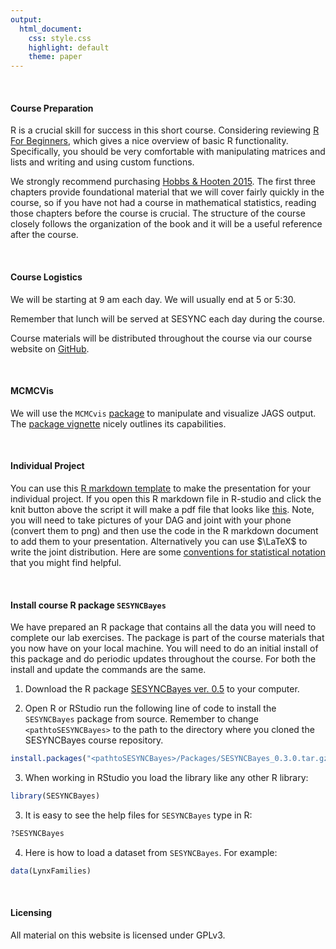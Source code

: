 ```yaml
---
output:
  html_document:
    css: style.css
    highlight: default
    theme: paper
---
```


<br>

#### **Course Preparation**

R is a crucial skill for success in this short course. Considering reviewing [R For Beginners](https://cran.r-project.org/doc/contrib/Paradis-rdebuts_en.pdf), which gives a nice overview of basic R functionality. Specifically, you should be very comfortable with manipulating matrices and lists and writing and using custom functions.

We strongly recommend purchasing [Hobbs & Hooten 2015](https://www.amazon.com/Bayesian-Models-Statistical-Primer-Ecologists/dp/0691159289). The first three chapters provide foundational material that we will cover fairly quickly in the course, so if you have not had a course in mathematical statistics, reading those chapters before the course is crucial. The structure of the course closely follows the organization of the book and it will be a useful reference after the course.

<br>

#### **Course Logistics**

We will be starting at 9 am each day. We will usually end at 5 or 5:30.  

Remember that lunch will be served at SESYNC each day during the course.

Course materials will be distributed throughout the course via our course website on [GitHub](https://cchecastaldo.github.io/BayesianShortCourse/Syllabus.html).

<br>

#### **MCMCVis**

We will use the `MCMCvis` [package](https://cran.r-project.org/web/packages/MCMCvis/index.html) to manipulate and visualize JAGS output. The [package vignette](https://cran.r-project.org/web/packages/MCMCvis/vignettes/MCMCvis.html) nicely outlines its capabilities. 

<br>

#### **Individual Project**

You can use this [R markdown template](content/presentation/PresentationTemplate.Rmd) to make the presentation for your individual project. If you open this R markdown file in R-studio and click the knit button above the script it will make a pdf file that looks like [this](content/presentation/PresentationTemplate.pdf). Note, you will need to take pictures of your DAG and joint with your phone (convert them to png) and then use the code in the R markdown document to add them to your presentation. Alternatively you can use $\LaTeX$ to write the joint distribution. Here are some [conventions for statistical notation](content/presentation/ConventionsForNotation.html) that you might find helpful. 

<br>

#### **Install course R package `SESYNCBayes`**

We have prepared an R package that contains all the data you will need to complete our lab exercises.  The package is part of the course materials that you now have on your local machine. You will need to do an initial install of this package and do periodic updates throughout the course. For both the install and update the commands are the same.

1. Download the R package [SESYNCBayes ver. 0.5](content/package/SESYNCBayes_0.5.0.tar.gz) to your computer.

2. Open R or RStudio run the following line of code to install the `SESYNCBayes` package from source. Remember to change `<pathtoSESYNCBayes>` to the path to the directory where you cloned the SESYNCBayes course repository.

``` r
install.packages("<pathtoSESYNCBayes>/Packages/SESYNCBayes_0.3.0.tar.gz", repos = NULL, type = "source")
```

3. When working in RStudio you load the library like any other R library:

``` r
library(SESYNCBayes)
```
    
3.  It is easy to see the help files for `SESYNCBayes` type in R:

``` r
?SESYNCBayes
```
    
4.  Here is how to load a dataset from `SESYNCBayes`. For example:

``` r
data(LynxFamilies)
```

<br>

#### **Licensing**

All material on this website is licensed under GPLv3.
